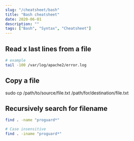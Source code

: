 ```yaml
---
slug: "/cheatsheet/bash"
title: "Bash cheatsheet"
date: 2020-06-01
description: ""
tags: ["Bash", "Syntax", "Cheatsheet"]
---
```


## Read x last lines from a file
```bash
# example
tail -100 /var/log/apache2/error.log
```

## Copy a file
sudo cp /path/to/source/file.txt /path/for/destination/file.txt

## Recursively search for filename
```bash
find . -name "proguard*"

# Case insensitive
find . -iname "proguard*"
```
